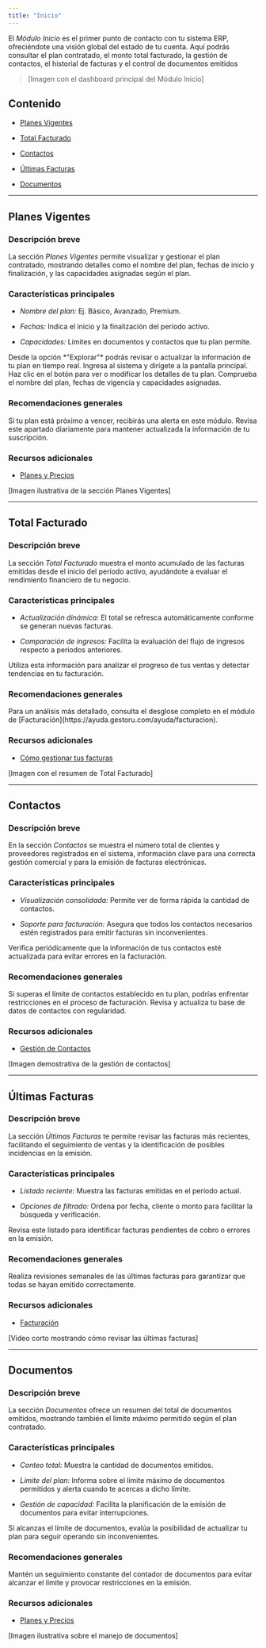 ```yaml
---
title: "Inicio"
---
```


El *Módulo Inicio* es el primer punto de contacto con tu sistema ERP, ofreciéndote una visión global del estado de tu cuenta. Aquí podrás consultar el plan contratado, el monto total facturado, la gestión de contactos, el historial de facturas y el control de documentos emitidos

> \[Imagen con el dashboard principal del Módulo Inicio]

## Contenido

* [Planes Vigentes](#planes-vigentes)

* [Total Facturado](#total-facturado)

* [Contactos](#contactos)

* [Últimas Facturas](#últimas-facturas)

* [Documentos](#documentos)

***

## Planes Vigentes

### Descripción breve

La sección *Planes Vigentes* permite visualizar y gestionar el plan contratado, mostrando detalles como el nombre del plan, fechas de inicio y finalización, y las capacidades asignadas según el plan.

### Características principales

* *Nombre del plan:* Ej. Básico, Avanzado, Premium.

* *Fechas:* Indica el inicio y la finalización del período activo.

* *Capacidades:* Límites en documentos y contactos que tu plan permite.

<Card title="Detalle del Plan">
  Desde la opción *"Explorar"* podrás revisar o actualizar la información de tu plan en tiempo real.
</Card>

<Steps>
  <Step title="Acceder al Módulo Inicio">
    Ingresa al sistema y dirígete a la pantalla principal.
  </Step>

  <Step title="Seleccionar 'Explorar'">
    Haz clic en el botón para ver o modificar los detalles de tu plan.
  </Step>

  <Step title="Revisar información">
    Comprueba el nombre del plan, fechas de vigencia y capacidades asignadas.
  </Step>
</Steps>

### Recomendaciones generales

<Note>
  Si tu plan está próximo a vencer, recibirás una alerta en este módulo. Revisa este apartado diariamente para mantener actualizada la información de tu suscripción.
</Note>

### Recursos adicionales

* [Planes y Precios](https://ayuda.gestoru.com/ayuda/planes)

\[Imagen ilustrativa de la sección Planes Vigentes]

***

## Total Facturado

### Descripción breve

La sección *Total Facturado* muestra el monto acumulado de las facturas emitidas desde el inicio del período activo, ayudándote a evaluar el rendimiento financiero de tu negocio.

### Características principales

* *Actualización dinámica:* El total se refresca automáticamente conforme se generan nuevas facturas.

* *Comparación de ingresos:* Facilita la evaluación del flujo de ingresos respecto a periodos anteriores.

<Info>
  Utiliza esta información para analizar el progreso de tus ventas y detectar tendencias en tu facturación.
</Info>

### Recomendaciones generales

<Tip>
  Para un análisis más detallado, consulta el desglose completo en el módulo de [Facturación](https://ayuda.gestoru.com/ayuda/facturacion).
</Tip>

### Recursos adicionales

* [Cómo gestionar tus facturas](https://ayuda.gestoru.com/ayuda/facturacion)

\[Imagen con el resumen de Total Facturado]

***

## Contactos

### Descripción breve

En la sección *Contactos* se muestra el número total de clientes y proveedores registrados en el sistema, información clave para una correcta gestión comercial y para la emisión de facturas electrónicas.

### Características principales

* *Visualización consolidada:* Permite ver de forma rápida la cantidad de contactos.

* *Soporte para facturación:* Asegura que todos los contactos necesarios estén registrados para emitir facturas sin inconvenientes.

<Check>
  Verifica periódicamente que la información de tus contactos esté actualizada para evitar errores en la facturación.
</Check>

### Recomendaciones generales

<Warning>
  Si superas el límite de contactos establecido en tu plan, podrías enfrentar restricciones en el proceso de facturación. Revisa y actualiza tu base de datos de contactos con regularidad.
</Warning>

### Recursos adicionales

* [Gestión de Contactos](https://ayuda.gestoru.com/ayuda/contactos)

\[Imagen demostrativa de la gestión de contactos]

***

## Últimas Facturas

### Descripción breve

La sección *Últimas Facturas* te permite revisar las facturas más recientes, facilitando el seguimiento de ventas y la identificación de posibles incidencias en la emisión.

### Características principales

* *Listado reciente:* Muestra las facturas emitidas en el período actual.

* *Opciones de filtrado:* Ordena por fecha, cliente o monto para facilitar la búsqueda y verificación.

<Note>
  Revisa este listado para identificar facturas pendientes de cobro o errores en la emisión.
</Note>

### Recomendaciones generales

<Tip>
  Realiza revisiones semanales de las últimas facturas para garantizar que todas se hayan emitido correctamente.
</Tip>

### Recursos adicionales

* [Facturación](https://ayuda.gestoru.com/ayuda/facturacion)

\[Video corto mostrando cómo revisar las últimas facturas]

***

## Documentos

### Descripción breve

La sección *Documentos* ofrece un resumen del total de documentos emitidos, mostrando también el límite máximo permitido según el plan contratado.

### Características principales

* *Conteo total:* Muestra la cantidad de documentos emitidos.

* *Límite del plan:* Informa sobre el límite máximo de documentos permitidos y alerta cuando te acercas a dicho límite.

* *Gestión de capacidad:* Facilita la planificación de la emisión de documentos para evitar interrupciones.

<Card title="Gestión de Documentos">
  Si alcanzas el límite de documentos, evalúa la posibilidad de actualizar tu plan para seguir operando sin inconvenientes.
</Card>

### Recomendaciones generales

<Warning>
  Mantén un seguimiento constante del contador de documentos para evitar alcanzar el límite y provocar restricciones en la emisión.
</Warning>

### Recursos adicionales

* [Planes y Precios](https://ayuda.gestoru.com/ayuda/planes)

\[Imagen ilustrativa sobre el manejo de documentos]